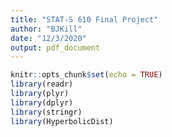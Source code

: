 ```yaml
---
title: "STAT-S 610 Final Project"
author: "BJKill"
date: "12/3/2020"
output: pdf_document
---
```


```r
knitr::opts_chunk$set(echo = TRUE)
library(readr)
library(plyr)
library(dplyr)
library(stringr)
library(HyperbolicDist)
```


